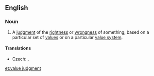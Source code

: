 ==English==
{{wikipedia}}
===Noun===
{{en-noun|head=[[value]] [[judgment]]}}

# {{context|philosophy|lang=en}} A [[judgment]] of the [[rightness]] or [[wrongness]] of something, based on a particular set of [[value]]s or on a particular [[value system]].

====Translations====
{{trans-top|judgment}}
* Czech: {{t-|cs|hodnotový soud|m}}, {{t-|cs|hodnotící soud|m}}
{{trans-mid}}
{{trans-bottom}}

[[et:value judgment]]